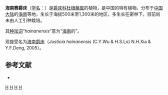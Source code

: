 {{Speciesbox
| genus = Calophanoides
| species = hainanensis
| authority = [[吴征镒|C. Y. Wu]] et H. S. Lo, 1974
}}

'''海南赛爵床'''（[[学名|学名]]：{{lang|la|''Calophanoides hainanensis''}}）是[[爵床科|爵床科]][[杜根藤属|杜根藤属]]的植物，是中国的特有植物。分布于[[中国大陆|中国大陆]]的[[海南|海南]]等地，生长于海拔500米至1,300米的地区，多生长在密林下，目前尚未由人工引种栽培。

其[[种加词|种加词]]“''hainanensis''”意为“[[海南|海南]]的”。

现接受名为[[海南爵床|海南爵床]]（''Justicia hainanensis'' (C.Y.Wu & H.S.Lo) N.H.Xia & Y.F.Deng, 2005）。

== 参考文献 ==
<div class="references-small">
* {{cite web| url =http://www.bioinfo.cn/db05/KmzwSpecies.php?action=view&id=25| title =海南赛爵床| work =《中国高等植物数据库全库》| publisher =中国科学院微生物研究所| author =昆明植物研究所| accessdate =2009-02-20| deadurl =yes| archiveurl =https://web.archive.org/web/20160305032118/http://www.bioinfo.cn/db05/KmzwSpecies.php?action=view&id=25| archivedate =2016-03-05}}
</div>
{{Taxonbar|from=Q11150237}}

[[Category:杜根藤属|H]]
[[Category:中国特有植物|H]]
[[Category:海南植物|H]]
[[Category:1974年描述的植物|H]]


{{植物小作品}}